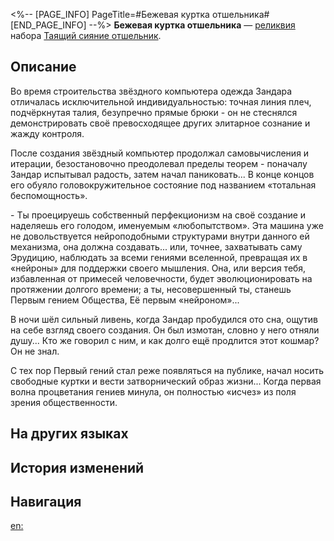 <%-- [PAGE_INFO]
PageTitle=#Бежевая куртка отшельника#
[END_PAGE_INFO] --%>
{{Реликвия Инфобокс
|id          = 61283
|Изображение = Предмет Бежевая куртка отшельника.png
|Набор       = Таящий сияние отшельник
|Предмет     = Тело
|Упоминания  = 
}}
{{Описание|Светло-коричневая вельветовая куртка. Он часто носил её нараспашку - даже здесь он отвергал любое стеснение.}}
'''Бежевая куртка отшельника''' — [[реликвия]] набора [[Таящий сияние отшельник]].

==Описание==
Во время строительства звёздного компьютера одежда Зандара отличалась исключительной индивидуальностью: точная линия плеч, подчёркнутая талия, безупречно прямые брюки - он не стеснялся демонстрировать своё превосходящее других элитарное сознание и жажду контроля.

После создания звёздный компьютер продолжал самовычисления и итерации, безостановочно преодолевал пределы теорем - поначалу Зандар испытывал радость, затем начал паниковать... В конце концов его обуяло головокружительное состояние под названием «тотальная беспомощность».

- Ты проецируешь собственный перфекционизм на своё создание и наделяешь его голодом, именуемым «любопытством». Эта машина уже не довольствуется нейроподобными структурами внутри данного ей механизма, она должна создавать... или, точнее, захватывать саму Эрудицию, наблюдать за всеми гениями вселенной, превращая их в «нейроны» для поддержки своего мышления. Она, или версия тебя, избавленная от примесей человечности, будет эволюционировать на протяжении долгого времени; а ты, несовершенный ты, станешь Первым гением Общества, Её первым «нейроном»...

В ночи шёл сильный ливень, когда Зандар пробудился ото сна, ощутив на себе взгляд своего создания. Он был измотан, словно у него отняли душу... Кто же говорил с ним, и как долго ещё продлится этот кошмар? Он не знал.

С тех пор Первый гений стал реже появляться на публике, начал носить свободные куртки и вести затворнический образ жизни... Когда первая волна процветания гениев минула, он полностью «исчез» из поля зрения общественности.

==На других языках==
{{На других языках
|en   = Recluse's Camel-Colored Coat
|zhs  = 隐士的驼色夹克
|zht  = 隱士的駝色夾克
|ja   = {{Rubi|隠者|いんじゃ}}の{{Rubi|駱駝色|らくだいろ}}ジャケット
|ko   = 은둔자의 카멜색 재킷
|es   = Chaqueta marrón del eremita
|fr   = Manteau brun de l'ermite
|ru   = Бежевая куртка отшельника
|th   = Recluse's Camel-Colored Coat
|vi   = Áo Khoác Nâu Của Ẩn Sĩ
|de   = Kamelfarbene Jacke des Einsiedlers
|id   = Recluse's Camel-Colored Coat
|pt   = Casaco Marrom do Recluso
}}

==История изменений==
{{История изменений|<!--unknown-->}}

==Навигация==
{{Набор Реликвий Навбокс|Таящий сияние отшельник}}

[[en:]]